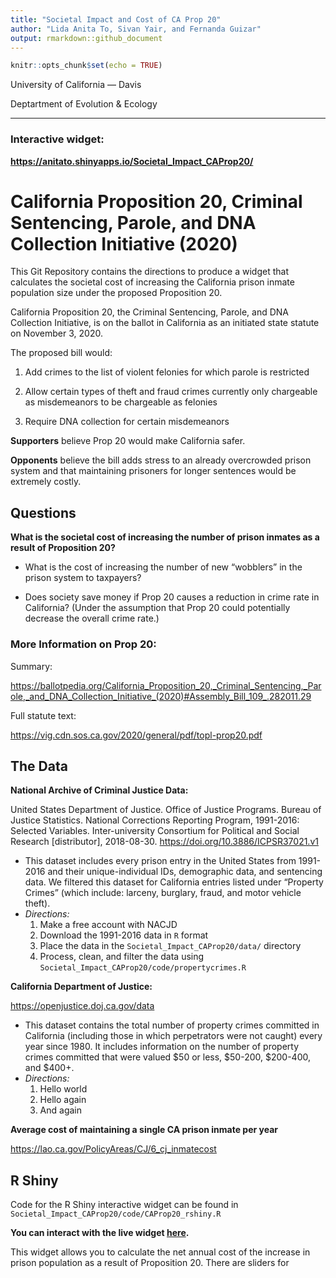 ```yaml
---
title: "Societal Impact and Cost of CA Prop 20"
author: "Lida Anita To, Sivan Yair, and Fernanda Guizar"
output: rmarkdown::github_document
---
```


```r
knitr::opts_chunk$set(echo = TRUE)
```

University of California --- Davis

Deptartment of Evolution & Ecology

-------------

### **Interactive widget:**

**<https://anitato.shinyapps.io/Societal_Impact_CAProp20/>**

# California Proposition 20, Criminal Sentencing, Parole, and DNA Collection Initiative (2020)

This Git Repository contains the directions to produce a widget that calculates the societal cost of increasing the California prison inmate population size under the proposed Proposition 20.

California Proposition 20, the Criminal Sentencing, Parole, and DNA Collection Initiative, is on the ballot in California as an initiated state statute on November 3, 2020.

The proposed bill would:

1. Add crimes to the list of violent felonies for which parole is restricted

2. Allow certain types of theft and fraud crimes currently only chargeable as misdemeanors to be chargeable as felonies

3. Require DNA collection for certain misdemeanors

**Supporters** believe Prop 20 would make California safer. 

**Opponents** believe the bill adds stress to an already overcrowded prison system and that maintaining prisoners for longer sentences would be extremely costly.

## Questions

**What is the societal cost of increasing the number of prison inmates as a result of Proposition 20?**

- What is the cost of increasing the number of new "wobblers" in the prison system to taxpayers?

- Does society save money if Prop 20 causes a reduction in crime rate in California? (Under the assumption that Prop 20 could potentially decrease the overall crime rate.)

### More Information on Prop 20:
Summary: 

<https://ballotpedia.org/California_Proposition_20,_Criminal_Sentencing,_Parole,_and_DNA_Collection_Initiative_(2020)#Assembly_Bill_109_.282011.29>

Full statute text:

<https://vig.cdn.sos.ca.gov/2020/general/pdf/topl-prop20.pdf>

## The Data

**National Archive of Criminal Justice Data:**

United States Department of Justice. Office of Justice Programs. Bureau of Justice Statistics. National Corrections Reporting Program, 1991-2016: Selected Variables. Inter-university Consortium for Political and Social Research [distributor], 2018-08-30. <https://doi.org/10.3886/ICPSR37021.v1>

- This dataset includes every prison entry in the United States from 1991-2016 and their unique-individual IDs, demographic data, and sentencing data. We filtered this dataset for California entries listed under “Property Crimes” (which include: larceny, burglary, fraud, and motor vehicle theft).
- *Directions:*
  1. Make a free account with NACJD
  2. Download the 1991-2016 data in `R` format
  3. Place the data in the `Societal_Impact_CAProp20/data/` directory
  4. Process, clean, and filter the data using `Societal_Impact_CAProp20/code/propertycrimes.R`

**California Department of Justice:**

<https://openjustice.doj.ca.gov/data>

- This dataset contains the total number of property crimes committed in California (including those in which perpetrators were not caught) every year since 1980. It includes information on the number of property crimes committed that were valued $50 or less, $50-200, $200-400, and $400+.
- *Directions:*
  1. Hello world
  2. Hello again
  3. And again
  
**Average cost of maintaining a single CA prison inmate per year**

<https://lao.ca.gov/PolicyAreas/CJ/6_cj_inmatecost>

## R Shiny

Code for the R Shiny interactive widget can be found in `Societal_Impact_CAProp20/code/CAProp20_rshiny.R`

**You can interact with the live widget [here](https://anitato.shinyapps.io/Societal_Impact_CAProp20/).**

This widget allows you to calculate the net annual cost of the increase in prison population as a result of Proposition 20. There are sliders for


